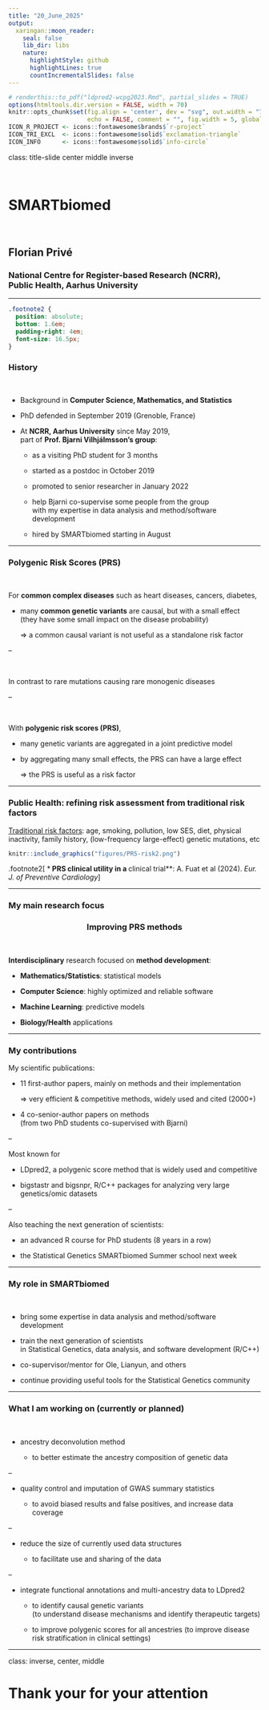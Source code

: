 ```yaml
---
title: "20_June_2025"
output:
  xaringan::moon_reader:
    seal: false
    lib_dir: libs
    nature:
      highlightStyle: github
      highlightLines: true
      countIncrementalSlides: false
---
```


```r
# renderthis::to_pdf("ldpred2-wcpg2023.Rmd", partial_slides = TRUE)
options(htmltools.dir.version = FALSE, width = 70)
knitr::opts_chunk$set(fig.align = 'center', dev = "svg", out.width = "70%",
                      echo = FALSE, comment = "", fig.width = 5, global.par = TRUE)
ICON_R_PROJECT <- icons::fontawesome$brands$`r-project`
ICON_TRI_EXCL  <- icons::fontawesome$solid$`exclamation-triangle`
ICON_INFO      <- icons::fontawesome$solid$`info-circle`
```

class: title-slide center middle inverse

<br>

# SMARTbiomed

<br>

## Florian Privé 

### National Centre for Register-based Research (NCRR),<br>Public Health, Aarhus University

---

```css
.footnote2 {
  position: absolute;
  bottom: 1.6em;
  padding-right: 4em;
  font-size: 16.5px;
}
```

### History

<br>

- Background in **Computer Science, Mathematics, and Statistics**

- PhD defended in September 2019 (Grenoble, France)

- At **NCRR, Aarhus University** since May 2019,    
part of **Prof. Bjarni Vilhjálmsson's group**:
  
    - as a visiting PhD student for 3 months
    
    - started as a postdoc in October 2019
    
    - promoted to senior researcher in January 2022
    
    - help Bjarni co-supervise some people from the group    
    with my expertise in data analysis and method/software development
    
    - hired by SMARTbiomed starting in August

---

### Polygenic Risk Scores (PRS)

<br>

For **common complex diseases** such as heart diseases, cancers, diabetes,

- many **common genetic variants** are causal, but with a small effect    
(they have some small impact on the disease probability)
    
    $\Rightarrow$ a common causal variant is not useful as a standalone risk factor

--

<br>

In contrast to rare mutations causing rare monogenic diseases

--

<br>

With **polygenic risk scores (PRS)**,

- many genetic variants are aggregated in a joint predictive model

- by aggregating many small effects, the PRS can have a large effect 

    $\Rightarrow$ the PRS is useful as a risk factor

---

### Public Health: refining risk assessment from traditional risk factors

<u>Traditional risk factors</u>: age, smoking, pollution, low SES, diet, physical inactivity, family history, (low-frequency large-effect) genetic mutations, etc

```r
knitr::include_graphics("figures/PRS-risk2.png")
```

.footnote2[
***
PRS clinical utility in a **clinical trial**: A. Fuat et al (2024). *Eur. J. of Preventive Cardiology*
]

---

### My main research focus

<center><h3>Improving PRS methods</h3></center>

<br>

**Interdisciplinary** research focused on **method development**:

- **Mathematics/Statistics**: statistical models

- **Computer Science**: highly optimized and reliable software

- **Machine Learning**: predictive models

- **Biology/Health** applications

---

### My contributions

My scientific publications:

- 11 first-author papers, mainly on methods and their implementation

    $\Rightarrow$ very efficient & competitive methods, widely used and cited (2000+)

- 4 co-senior-author papers on methods    
(from two PhD students co-supervised with Bjarni)

--

Most known for

- LDpred2, a polygenic score method that is widely used and competitive

- bigstastr and bigsnpr, R/C++ packages for analyzing very large genetics/omic datasets

--

Also teaching the next generation of scientists:

- an advanced R course for PhD students (8 years in a row)

- the Statistical Genetics SMARTbiomed Summer school next week

---

### My role in SMARTbiomed

<br>

- bring some expertise in data analysis and method/software development

- train the next generation of scientists    
in Statistical Genetics, data analysis, and software development (R/C++)

- co-supervisor/mentor for Ole, Lianyun, and others

- continue providing useful tools for the Statistical Genetics community

---

### What I am working on (currently or planned)

<br>

- ancestry deconvolution method

    - to better estimate the ancestry composition of genetic data

--

- quality control and imputation of GWAS summary statistics

    - to avoid biased results and false positives, and increase data coverage

--

- reduce the size of currently used data structures

    - to facilitate use and sharing of the data

--

- integrate functional annotations and multi-ancestry data to LDpred2

    - to identify causal genetic variants    
    (to understand disease mechanisms and identify therapeutic targets)
    
    - to improve polygenic scores for all ancestries
    (to improve disease risk stratification in clinical settings)

---

class: inverse, center, middle

# Thank your for your attention
